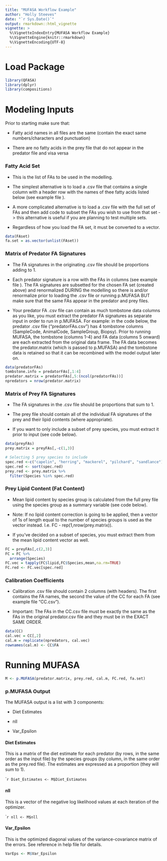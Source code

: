 ---
title: "MUFASA Workflow Example"
author: "Holly Steeves"
date: "`r Sys.Date()`"
output: rmarkdown::html_vignette
vignette: >
  %\VignetteIndexEntry{MUFASA Workflow Example}
  %\VignetteEngine{knitr::rmarkdown}
  %\VignetteEncoding{UTF-8}
---

# Load Package

```{r}
library(QFASA)
library(dplyr)
library(compositions)
```

# Modeling Inputs

Prior to starting make sure that:

* Fatty acid names in all files are the same (contain the exact same 
  numbers/characters and punctuation)
  
* There are no fatty acids in the prey file that do not appear in the 
  predator file and visa versa


### Fatty Acid Set

* This is the list of FAs to be used in the modelling.

* The simplest alternative is to load a .csv file that contains a single 
  column with a header row with the names of thee fatty acids listed below 
  (see example file \textbf{``FAset.csv"}).
  
* A more complicated alternative is to load a .csv file with the full 
  set of FAs and then add code to subset the FAs you wish to use from that 
  set -> this alternative is useful if you are planning to test multiple sets.
  
* Regardless of how you load the FA set, it must be converted to a vector. 

```{r}
data(FAset)
fa.set = as.vector(unlist(FAset))
```

### Matrix of Predator FA Signatures

* The FA signatures in the originating .csv file should be proportions 
  adding to 1.
  
* Each predator signature is a row with the FAs in columns 
  (see example file \textbf{``predatorFAs.csv"}).  The FA signatures are 
  subsetted for the chosen FA set (created above) and renormalized DURING the 
  modelling so there is and/or renormalize prior to 
  loading the .csv file or running p.MUFASA BUT make sure that the same FAs 
  appear in the predator and prey files.
  
* Your predator FA .csv file can contain as much tombstone data columns as 
  you like, you must extract the predator FA signatures as separate input in 
  order to run in p.MUFASA. For example: in the code below, the predator 
  .csv file ("predatorFAs.csv") has 4 tombstone columns 
  (SampleCode, AnimalCode, SampleGroup, Biopsy). Prior to running MUFASA, 
  the tombstone (columns 1-4) and FA data (columns 5 onward) are each 
  extracted from the original data frame. The FA data becomes the 
  predator.matrix (which is passed to p.MUFASA) and the tombstone data is 
  retained so that it can be recombined with the model output later on.
  
```{r}
data(predatorFAs)
tombstone.info = predatorFAs[,1:4]
predator.matrix = predatorFAs[,5:(ncol(predatorFAs))]
npredators = nrow(predator.matrix)
```

### Matrix of Prey FA Signatures

* The FA signatures in the .csv file should be proportions that sum to 1.

* The prey file should contain all of the individual FA signatures of the 
prey and their lipid contents (where appropriate). 

* If you want to only include a subset of prey species, you must extract 
it prior to input (see code below).


```{r}
data(preyFAs)
prey.matrix = preyFAs[,-c(1,3)]

# Selecting 5 prey species to include
spec.red <-c("capelin", "herring", "mackerel", "pilchard", "sandlance")
spec.red <- sort(spec.red)
prey.red <- prey.matrix %>%
  filter(Species %in% spec.red)

```
  

### Prey Lipid Content (Fat Content)

* Mean lipid content by species group is calculated from the full prey file 
using the species group as a summary variable (see code below).

* Note: If no lipid content correction is going to be applied, 
then a vector of 1s of length equal to the number of species groups is used as 
the vector instead. I.e. FC - rep(1,nrow(prey.matrix)).

* If you've decided on a subset of species, you must extract them from the 
mean lipid content vector as well.


```{r}
FC = preyFAs[,c(2,3)] 
FC = FC %>%
  arrange(Species)
FC.vec = tapply(FC$lipid,FC$Species,mean,na.rm=TRUE)
FC.red <- FC.vec[spec.red]
```

### Calibration Coefficients

* Calibration .csv file should contain 2 columns (with headers). The first 
contains the FA names, the second the value of the CC for each FA 
(see example file "CC.csv").

* Important: The FAs in the CC.csv file must be exactly the same 
as the FAs in the original predator.csv file and they must be in the EXACT SAME 
ORDER.


```{r}
data(CC)
cal.vec = CC[,2]
cal.m = replicate(npredators, cal.vec)
rownames(cal.m) <- CC$FA
```

# Running MUFASA

```{r eval=FALSE}
M <- p.MUFASA(predator.matrix, prey.red, cal.m, FC.red, fa.set)
```


### p.MUFASA Output

The MUFASA output is a list with 3 components:

* Diet Estimates

* nll

* Var_Epsilon


#### Diet Estimates

This is a matrix of the diet estimate for each predator (by rows, in the same 
order as the input file) by the species groups (by column, in the same order 
as the prey.red file). The estimates are expressed as a proportion 
(they will sum to 1).

````{r eval=FALSE}
Diet_Estimates <- M$Diet_Estimates
```

#### nll

This is a vector of the negative log likelihood values at each iteration of the 
optimizer. 

````{r eval=FALSE}
nll <- M$nll
```

#### Var_Epsilon

This is the optimized diagonal values of the variance-covariance matrix of the 
errors. See reference in help file for details.
```{r eval=FALSE}
VarEps <- M$Var_Epsilon
```
